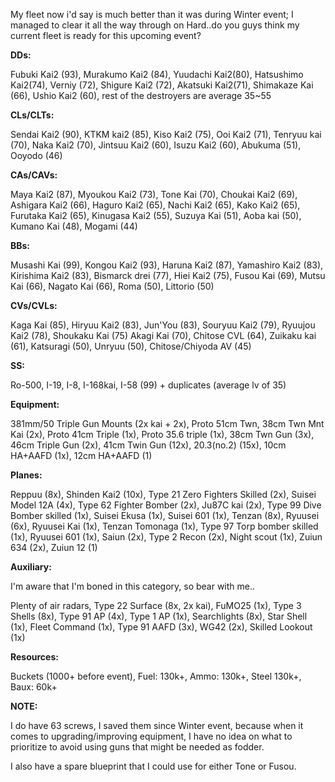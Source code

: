 My fleet now i'd say is much better than it was during Winter event; I managed to clear it all the way through on Hard..do you guys think my current fleet is ready for this upcoming event?  

'''DDs:'''

Fubuki Kai2 (93), Murakumo Kai2 (84), Yuudachi Kai2(80), Hatsushimo Kai2(74), Verniy (72), Shigure Kai2 (72), Akatsuki Kai2(71), Shimakaze Kai (66), Ushio Kai2 (60), rest of the destroyers are average 35~55

'''CLs/CLTs:'''

Sendai Kai2 (90), KTKM kai2 (85), Kiso Kai2 (75), Ooi Kai2 (71), Tenryuu kai (70), Naka Kai2 (70), Jintsuu Kai2 (60), Isuzu Kai2 (60), Abukuma (51), Ooyodo (46)

'''CAs/CAVs:'''

Maya Kai2 (87), Myoukou Kai2 (73), Tone Kai (70), Choukai Kai2 (69), Ashigara Kai2 (66), Haguro Kai2 (65), Nachi Kai2 (65), Kako Kai2 (65), Furutaka Kai2 (65), Kinugasa Kai2 (55), Suzuya Kai (51), Aoba kai (50), Kumano Kai (48), Mogami (44)

'''BBs:'''

Musashi Kai (99), Kongou Kai2 (93), Haruna Kai2 (87), Yamashiro Kai2 (83), Kirishima Kai2 (83), Bismarck drei (77), Hiei Kai2 (75), Fusou Kai (69), Mutsu Kai (66), Nagato Kai (66), Roma (50), Littorio (50)

'''CVs/CVLs:'''

Kaga Kai (85), Hiryuu Kai2 (83), Jun'You (83), Souryuu Kai2 (79), Ryuujou Kai2 (78), Shoukaku Kai (75) Akagi Kai (70), Chitose CVL (64), Zuikaku kai (61), Katsuragi (50), Unryuu (50), Chitose/Chiyoda AV (45)

'''SS:'''

Ro-500, I-19, I-8, I-168kai, I-58 (99) + duplicates (average lv of 35)

'''Equipment:'''

381mm/50 Triple Gun Mounts (2x kai + 2x), Proto 51cm Twn, 38cm Twn Mnt Kai (2x), Proto 41cm Triple (1x), Proto 35.6 triple (1x), 38cm Twn Gun (3x), 46cm Triple Gun (2x), 41cm Twin Gun (12x), 20.3(no.2) (15x), 10cm HA+AAFD (1x), 12cm HA+AAFD (1)

'''Planes:'''

Reppuu (8x), Shinden Kai2 (10x), Type 21 Zero Fighters Skilled (2x), Suisei Model 12A (4x), Type 62 Fighter Bomber (2x), Ju87C kai (2x), Type 99 Dive Bomber skilled (1x), Suisei Ekusa (1x), Suisei 601 (1x), Tenzan (8x), Ryuusei (6x), Ryuusei Kai (1x), Tenzan Tomonaga (1x), Type 97 Torp bomber skilled (1x), Ryuusei 601 (1x), Saiun (2x), Type 2 Recon (2x), Night scout (1x), Zuiun 634 (2x), Zuiun 12 (1)

'''Auxiliary:'''

I'm aware that I'm boned in this category, so bear with me..

Plenty of air radars, Type 22 Surface (8x, 2x kai), FuMO25 (1x), Type 3 Shells (8x), Type 91 AP (4x), Type 1 AP (1x), Searchlights (8x), Star Shell (1x), Fleet Command (1x), Type 91 AAFD (3x), WG42 (2x), Skilled Lookout (1x)

'''Resources:'''

Buckets (1000+ before event), Fuel: 130k+, Ammo: 130k+, Steel 130k+, Baux: 60k+

'''NOTE:'''

I do have 63 screws, I saved them since Winter event, because when it comes to upgrading/improving equipment, I have no idea on what to prioritize to avoid using guns that might be needed as fodder.

I also have a spare blueprint that I could use for either Tone or Fusou.<ac_metadata title="Fleet advice for Hard"> </ac_metadata>